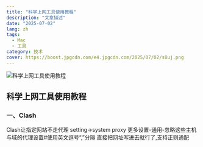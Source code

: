 ```yaml
---
title: "科学上网工具使用教程"
description: "文章描述"
date: "2025-07-02"
lang: zh
tags:
  - Mac
  - 工具
category: 技术
cover: https://boost.jpgcdn.com/e4.jpgcdn.com/2025/07/02/s8uj.png
---
```



<Image
  src="https://boost.jpgcdn.com/e4.jpgcdn.com/2025/07/02/s8uj.png"
  alt="科学上网工具使用教程"
  width={999}
  height={527}
  isArticleImage={true}
/>

## 科学上网工具使用教程

### 一、Clash

Clash让指定网站不走代理
setting->system proxy
更多设置-通用-忽略这些主机与域的代理设置#使用英文逗号“,”分隔
直接把网址写进去就行了,支持正则通配
